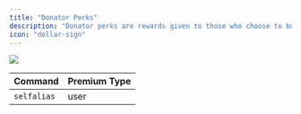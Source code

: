 ---
title: "Donator Perks"
description: "Donator perks are rewards given to those who choose to buy flare premium or donate"
icon: "dollar-sign"
---

<Frame>
  <img src="/images/get-started/donator.png" />
</Frame>

<Tabs>
<Tab title="Configuration">

| Command                          | Premium Type                                                               |
| --------------------------------- | -------------------------------------------------------------------- |
| `selfalias`                    | user                                                    |

</Tab>
</Tabs>